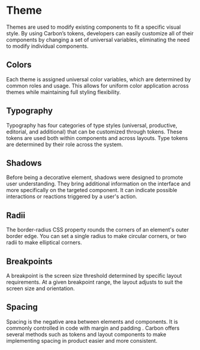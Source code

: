 # Theme


Themes are used to modify existing components to fit a specific visual style. By using Carbon’s
tokens, developers can easily customize all of their components by changing a set of universal
variables, eliminating the need to modify individual components.

## Colors

Each theme is assigned universal color variables, which are determined by common roles and usage.
This allows for uniform color application across themes while maintaining full styling flexibility.

## Typography

Typography has four categories of type styles (universal, productive, editorial, and additional)
that can be customized through tokens. These tokens are used both within components and across
layouts. Type tokens are determined by their role across the system.

## Shadows

Before being a decorative element, shadows were designed to promote user understanding. They bring
additional information on the interface and more specifically on the targeted component. It can
indicate possible interactions or reactions triggered by a user's action.

## Radii

The border-radius CSS property rounds the corners of an element's outer border edge. You can set a
single radius to make circular corners, or two radii to make elliptical corners.

## Breakpoints

A breakpoint is the screen size threshold determined by specific layout requirements. At a given
breakpoint range, the layout adjusts to suit the screen size and orientation.

## Spacing

Spacing is the negative area between elements and components. It is commonly controlled in code with
margin and padding . Carbon offers several methods such as tokens and layout components to make
implementing spacing in product easier and more consistent.

<LinkCards>
  <LinkCard
    heading="Design System"
    description="Overview of the Potion Design System"
    link="/design/design-system"
  />
  <LinkCard
    heading="Getting Started with Figma Templates"
    description="Learn how to use our Figma templates"
    link="/design/getting-started-with-figma-templates"
  />
  <LinkCard
    heading="Components"
    description="Reusable building blocks of our design system"
    link="/design/components"
  />
</LinkCards>
